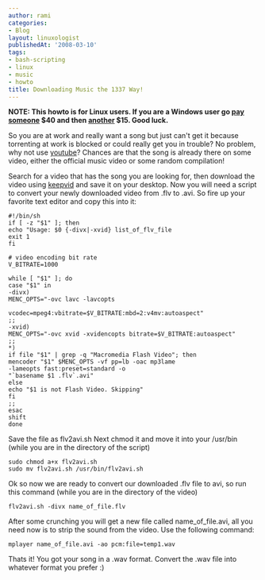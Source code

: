 ```yaml
---
author: rami
categories:
- Blog
layout: linuxologist
publishedAt: '2008-03-10'
tags:
- bash-scripting
- linux
- music
- howto
title: Downloading Music the 1337 Way!
---
```


**NOTE: This howto is for Linux users. If you are a Windows user go [pay someone](http://www.flvsoft.com/flv_to_video/purchase.html) $40 and then [another](http://www.avi2divx.com/extract-audio.htm) $15. Good luck.**


So you are at work and really want a song but just can't get it because torrenting at work is blocked or could really get you in trouble? No problem, why not use [youtube](http://youtube.com)? Chances are that the song is already there on some video, either the official music video or some random compilation!

Search for a video that has the song you are looking for, then download the video using [keepvid](http://keepvid.com) and save it on your desktop. Now you will need a script to convert your newly downloaded video from .flv to .avi. So fire up your favorite text editor and copy this into it:

    #!/bin/sh
    if [ -z "$1" ]; then
    echo "Usage: $0 {-divx|-xvid} list_of_flv_file
    exit 1
    fi

    # video encoding bit rate
    V_BITRATE=1000

    while [ "$1" ]; do
    case "$1" in
    -divx)
    MENC_OPTS="-ovc lavc -lavcopts

    vcodec=mpeg4:vbitrate=$V_BITRATE:mbd=2:v4mv:autoaspect"
    ;;
    -xvid)
    MENC_OPTS="-ovc xvid -xvidencopts bitrate=$V_BITRATE:autoaspect"
    ;;
    *)
    if file "$1" | grep -q "Macromedia Flash Video"; then
    mencoder "$1" $MENC_OPTS -vf pp=lb -oac mp3lame
    -lameopts fast:preset=standard -o
    "`basename $1 .flv`.avi"
    else
    echo "$1 is not Flash Video. Skipping"
    fi
    ;;
    esac
    shift
    done

Save the file as flv2avi.sh Next chmod it and move it into your /usr/bin (while you are in the directory of the script)

    sudo chmod a+x flv2avi.sh
    sudo mv flv2avi.sh /usr/bin/flv2avi.sh

Ok so now we are ready to convert our downloaded .flv file to avi, so run this command (while you are in the directory of the video)

    flv2avi.sh -divx name_of_file.flv

After some crunching you will get a new file called name_of_file.avi, all you need now is to strip the sound from the video. Use the following command:

    mplayer name_of_file.avi -ao pcm:file=temp1.wav

Thats it! You got your song in a .wav format. Convert the .wav file into whatever format you prefer :)